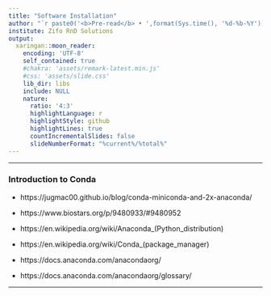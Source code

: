 ---
title: "Software Installation"
author: "`r paste0('<b>Pre-read</b> • ',format(Sys.time(), '%d-%b-%Y'))`"
institute: Zifo RnD Solutions
output:
  xaringan::moon_reader:
    encoding: 'UTF-8'
    self_contained: true
    #chakra: 'assets/remark-latest.min.js'
    #css: 'assets/slide.css'
    lib_dir: libs
    include: NULL
    nature:
      ratio: '4:3'
      highlightLanguage: r
      highlightStyle: github
      highlightLines: true
      countIncrementalSlides: false
      slideNumberFormat: "%current%/%total%"
---

<!--------------- Only edit title, subtitle & author above this --------------->



---

### Introduction to Conda

   * https://jugmac00.github.io/blog/conda-miniconda-and-2x-anaconda/
   
   * https://www.biostars.org/p/9480933/#9480952
   
   * https://en.wikipedia.org/wiki/Anaconda_(Python_distribution)
   
   * https://en.wikipedia.org/wiki/Conda_(package_manager)
   
   * https://docs.anaconda.com/anacondaorg/
   
   * https://docs.anaconda.com/anacondaorg/glossary/
   
---
